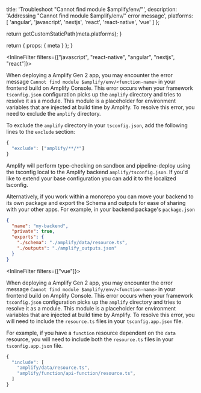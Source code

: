 
  title: 'Troubleshoot "Cannot find module $amplify/env/<function-name>"',
  description: 'Addressing "Cannot find module $amplify/env/<function-name>" error message',
  platforms: [
    'angular',
    'javascript',
    'nextjs',
    'react',
    'react-native',
    'vue'
  ]
};

  return getCustomStaticPath(meta.platforms);
}

  return {
    props: {
      meta
    }
  };
}

<InlineFilter filters={["javascript",  "react-native", "angular", "nextjs", "react"]}>

When deploying a Amplify Gen 2 app, you may encounter the error message `Cannot find module $amplify/env/<function-name>` in your frontend build on Amplify Console. This error occurs when your framework `tsconfig.json` configuration picks up the `amplify` directory and tries to resolve it as a module. This module is a placeholder for environment variables that are injected at build time by Amplify. To resolve this error, you need to exclude the `amplify` directory.

To exclude the `amplify` directory in your `tsconfig.json`, add the following lines to the `exclude` section:

```ts title='tsconfig.json'
{
  "exclude": ["amplify/**/*"]
}
```

Amplify will perform type-checking on sandbox and pipeline-deploy using the tsconfig local to the Amplify backend `amplify/tsconfig.json`. If you'd like to extend your base configuration you can add it to the localized tsconfig.

Alternatively, if you work within a monorepo you can move your backend to its own package and export the Schema and outputs for ease of sharing with your other apps. For example, in your backend package's `package.json`

```json title='package.json'
{
  "name": "my-backend",
  "private": true,
  "exports": {
    "./schema": "./amplify/data/resource.ts",
    "./outputs": "./amplify_outputs.json"
  }
}
```

</InlineFilter>


<InlineFilter filters={["vue"]}>

When deploying a Amplify Gen 2 app, you may encounter the error message `Cannot find module $amplify/env/<function-name>` in your frontend build on Amplify Console. This error occurs when your framework `tsconfig.json` configuration picks up the `amplify` directory and tries to resolve it as a module. This module is a placeholder for environment variables that are injected at build time by Amplify. To resolve this error, you will need to include the `resource.ts` files in your `tsconfig.app.json` file.

For example, if you have a `function` resource dependent on the `data` resource, you will need to include both the `resource.ts` files in your `tsconfig.app.json` file.

```ts title='tsconfig.app.json'
{
  "include": [
    "amplify/data/resource.ts",
    "amplify/function/api-function/resource.ts",
  ]
}
```

</InlineFilter>
